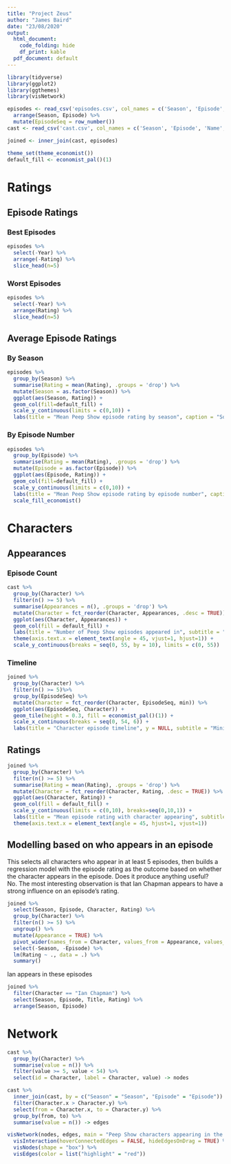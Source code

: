 ```yaml
---
title: "Project Zeus"
author: "James Baird"
date: "23/08/2020"
output:
  html_document:
    code_folding: hide
    df_print: kable
  pdf_document: default
---
```


```r
library(tidyverse)
library(ggplot2)
library(ggthemes)
library(visNetwork)

episodes <- read_csv('episodes.csv', col_names = c('Season', 'Episode', 'Title', 'Rating', 'Year')) %>%
  arrange(Season, Episode) %>%
  mutate(EpisodeSeq = row_number())
cast <- read_csv('cast.csv', col_names = c('Season', 'Episode', 'Name', 'Character'))

joined <- inner_join(cast, episodes)

theme_set(theme_economist())
default_fill <- economist_pal()(1)
```

# Ratings
## Episode Ratings {.tabset}
### Best Episodes
```r
episodes %>%
  select(-Year) %>%
  arrange(-Rating) %>% 
  slice_head(n=5)
```

### Worst Episodes
```r
episodes %>%
  select(-Year) %>%
  arrange(Rating) %>%
  slice_head(n=5)
```

## Average Episode Ratings {.tabset}

### By Season
```r
episodes %>%
  group_by(Season) %>%
  summarise(Rating = mean(Rating), .groups = 'drop') %>%
  mutate(Season = as.factor(Season)) %>%
  ggplot(aes(Season, Rating)) +
  geom_col(fill=default_fill) +
  scale_y_continuous(limits = c(0,10)) +
  labs(title = "Mean Peep Show episode rating by season", caption = "Source: IMDB")
```

### By Episode Number
```r
episodes %>%
  group_by(Episode) %>%
  summarise(Rating = mean(Rating), .groups = 'drop') %>%
  mutate(Episode = as.factor(Episode)) %>%
  ggplot(aes(Episode, Rating)) +
  geom_col(fill=default_fill) +
  scale_y_continuous(limits = c(0,10)) +
  labs(title = "Mean Peep Show episode rating by episode number", caption = "Source: IMDB", x = "Episode Number") +
  scale_fill_economist()
```

# Characters

## Appearances {.tabset}

### Episode Count
```r
cast %>%
  group_by(Character) %>%
  filter(n() >= 5) %>%
  summarise(Appearances = n(), .groups = 'drop') %>%
  mutate(Character = fct_reorder(Character, Appearances, .desc = TRUE)) %>%
  ggplot(aes(Character, Appearances)) +
  geom_col(fill = default_fill) +
  labs(title = "Number of Peep Show episodes appeared in", subtitle = "Minimum 5 episodes") +
  theme(axis.text.x = element_text(angle = 45, vjust=1, hjust=1)) +
  scale_y_continuous(breaks = seq(0, 55, by = 10), limits = c(0, 55))
```

### Timeline
```r
joined %>%
  group_by(Character) %>% 
  filter(n() >= 5)%>% 
  group_by(EpisodeSeq) %>%
  mutate(Character = fct_reorder(Character, EpisodeSeq, min)) %>%
  ggplot(aes(EpisodeSeq, Character)) + 
  geom_tile(height = 0.3, fill = economist_pal()(1)) + 
  scale_x_continuous(breaks = seq(0, 54, 6)) +
  labs(title = "Character episode timeline", y = NULL, subtitle = "Minimum 5 episodes")
```

## Ratings
```r
joined %>%
  group_by(Character) %>%
  filter(n() >= 5) %>%
  summarise(Rating = mean(Rating), .groups = 'drop') %>%
  mutate(Character = fct_reorder(Character, Rating, .desc = TRUE)) %>%
  ggplot(aes(Character, Rating)) +
  geom_col(fill = default_fill) +
  scale_y_continuous(limits = c(0,10), breaks=seq(0,10,1)) +
  labs(title = "Mean episode rating with character appearing", subtitle = "Minimum 5 episodes") +
  theme(axis.text.x = element_text(angle = 45, hjust=1, vjust=1))
```

## Modelling based on who appears in an episode
This selects all characters who appear in at least 5 episodes, then builds a regression model with the episode rating as the outcome based on whether the character appears in the episode. Does it produce anything useful? No. The most interesting observation is that Ian Chapman appears to have a strong influence on an episode's rating.
```r
joined %>%
  select(Season, Episode, Character, Rating) %>%
  group_by(Character) %>%
  filter(n() >= 5) %>%
  ungroup() %>%
  mutate(Appearance = TRUE) %>%
  pivot_wider(names_from = Character, values_from = Appearance, values_fill = list(Appearance = FALSE)) %>%
  select(-Season, -Episode) %>%
  lm(Rating ~ ., data = .) %>%
  summary()
```
Ian appears in these episodes
```r
joined %>%
  filter(Character == "Ian Chapman") %>%
  select(Season, Episode, Title, Rating) %>%
  arrange(Season, Episode)
```

# Network
```r
cast %>%
  group_by(Character) %>%
  summarise(value = n()) %>%
  filter(value >= 5, value < 54) %>%
  select(id = Character, label = Character, value) -> nodes

cast %>%
  inner_join(cast, by = c("Season" = "Season", "Episode" = "Episode")) %>%
  filter(Character.x > Character.y) %>%
  select(from = Character.x, to = Character.y) %>%
  group_by(from, to) %>%
  summarise(value = n()) -> edges

visNetwork(nodes, edges, main = "Peep Show characters appearing in the same episode", submain = "Minimum 5 appearances. Excluding Mark and Jeremy") %>%
  visInteraction(hoverConnectedEdges = FALSE, hideEdgesOnDrag = TRUE) %>%
  visNodes(shape = "box") %>%
  visEdges(color = list("highlight" = "red"))
```

